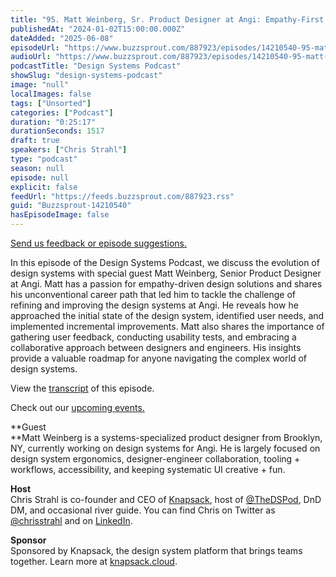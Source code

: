 ```yaml
---
title: "95. Matt Weinberg, Sr. Product Designer at Angi: Empathy-First Approach to Evolving Design Systems"
publishedAt: "2024-01-02T15:00:00.000Z"
dateAdded: "2025-06-08"
episodeUrl: "https://www.buzzsprout.com/887923/episodes/14210540-95-matt-weinberg-sr-product-designer-at-angi-empathy-first-approach-to-evolving-design-systems.mp3"
audioUrl: "https://www.buzzsprout.com/887923/episodes/14210540-95-matt-weinberg-sr-product-designer-at-angi-empathy-first-approach-to-evolving-design-systems.mp3"
podcastTitle: "Design Systems Podcast"
showSlug: "design-systems-podcast"
image: "null"
localImages: false
tags: ["Unsorted"]
categories: ["Podcast"]
duration: "0:25:17"
durationSeconds: 1517
draft: true
speakers: ["Chris Strahl"]
type: "podcast"
season: null
episode: null
explicit: false
feedUrl: "https://feeds.buzzsprout.com/887923.rss"
guid: "Buzzsprout-14210540"
hasEpisodeImage: false
---
```

[Send us feedback or episode suggestions.](https://www.buzzsprout.com/twilio/text_messages/887923/open_sms)

In this episode of the Design Systems Podcast, we discuss the evolution of design systems with special guest Matt Weinberg, Senior Product Designer at Angi. Matt has a passion for empathy-driven design solutions and shares his unconventional career path that led him to tackle the challenge of refining and improving the design systems at Angi. He reveals how he approached the initial state of the design system, identified user needs, and implemented incremental improvements. Matt also shares the importance of gathering user feedback, conducting usability tests, and embracing a collaborative approach between designers and engineers. His insights provide a valuable roadmap for anyone navigating the complex world of design systems.

View the [transcript](https://docs.google.com/document/d/182tMg6Bv1vTq0rAEXExrDzNAAsMdUQDBO9tkw8j31WA/edit?usp=drive_link) of this episode.

Check out our [upcoming events.](https://www.knapsack.cloud/events)  

**Guest  
**Matt Weinberg is a systems-specialized product designer from Brooklyn, NY, currently working on design systems for Angi. He is largely focused on design system ergonomics, designer-engineer collaboration, tooling + workflows, accessibility, and keeping systematic UI creative + fun.  
  
**Host**  
Chris Strahl is co-founder and CEO of [Knapsack](https://www.knapsack.cloud/), host of [@TheDSPod](https://twitter.com/thedspod), DnD DM, and occasional river guide. You can find Chris on Twitter as [@chrisstrahl](https://twitter.com/chrisstrahl) and on [LinkedIn](https://www.linkedin.com/in/chrisstrahl/).  
  
**Sponsor**  
Sponsored by Knapsack, the design system platform that brings teams together. Learn more at [knapsack.cloud](https://www.knapsack.cloud/?utm_source=podcast).

